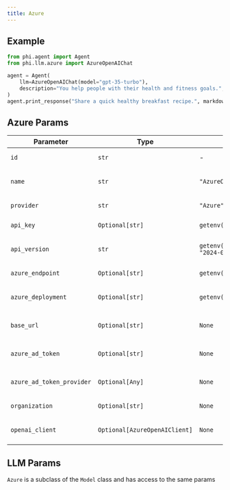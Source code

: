 ```yaml
---
title: Azure
---
```


## Example

<CodeGroup>

```python agent.py
from phi.agent import Agent
from phi.llm.azure import AzureOpenAIChat

agent = Agent(
    llm=AzureOpenAIChat(model="gpt-35-turbo"),
    description="You help people with their health and fitness goals.",
)
agent.print_response("Share a quick healthy breakfast recipe.", markdown=True)
```

</CodeGroup>

## Azure Params

| Parameter | Type | Default | Description |
| --- | --- | --- | --- |
| `id` | `str` | - | The model name to use. |
| `name` | `str` | `"AzureOpenAIChat"` | The name of the Azure OpenAI Chat model. |
| `provider` | `str` | `"Azure"` | The provider to use. |
| `api_key` | `Optional[str]` | `getenv("AZURE_OPENAI_API_KEY")` | The API key for Azure OpenAI. |
| `api_version` | `str` | `getenv("AZURE_OPENAI_API_VERSION", "2024-02-01")` | The API version to use for Azure OpenAI. |
| `azure_endpoint` | `Optional[str]` | `getenv("AZURE_OPENAI_ENDPOINT")` | The Azure endpoint to use. |
| `azure_deployment` | `Optional[str]` | `getenv("AZURE_DEPLOYMENT")` | The Azure deployment name for the model. |
| `base_url` | `Optional[str]` | `None` | The base URL for the Azure OpenAI API. |
| `azure_ad_token` | `Optional[str]` | `None` | The Azure AD token for authentication. |
| `azure_ad_token_provider` | `Optional[Any]` | `None` | The Azure AD token provider to use. |
| `organization` | `Optional[str]` | `None` | The organization to use. |
| `openai_client` | `Optional[AzureOpenAIClient]` | `None` | An instance of AzureOpenAIClient, if already created. |

## LLM Params

`Azure` is a subclass of the `Model` class and has access to the same params

<Snippet file="model-base-reference.mdx" />
